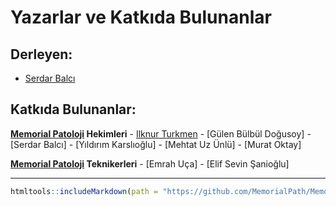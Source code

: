 # Yazarlar ve Katkıda Bulunanlar {.unnumbered}

## Derleyen:
- [Serdar Balcı](https://www.serdarbalci.com)

## Katkıda Bulunanlar:
**[Memorial Patoloji](https://MemorialPath.github.io) Hekimleri**
- [Ilknur Turkmen](https://www.memorial.com.tr/en/doctors/ilknur-turkmen-1975)
- [Gülen Bülbül Doğusoy]
<!-- - [Fatma Aktepe] -->
<!-- - [Türkan Atasever Rezanko] -->
<!-- - [Pembe Gül Güneş] -->
<!-- - [Şemsi Yıldız] -->
- [Serdar Balcı]
<!-- - [Sezen Koçarslan] -->
- [Yıldırım Karslıoğlu]
- [Mehtat Uz Ünlü]
- [Murat Oktay]
<!-- - [Deniz Bayçelebi] -->
<!-- - [Emre Karakök] -->
<!-- - [Zuhal Kuş Sılav] -->
<!-- - [Fatma Gülgün Sade Koçak] -->
<!-- - [Zeynep Pehlivanoğlu] -->

**[Memorial Patoloji](https://MemorialPath.github.io) Teknikerleri**
- [Emrah Uça]
- [Elif Sevin Şanioğlu]


---


```r
htmltools::includeMarkdown(path = "https://github.com/MemorialPath/MemorialPath.github.io/blob/main/README.md")
```
